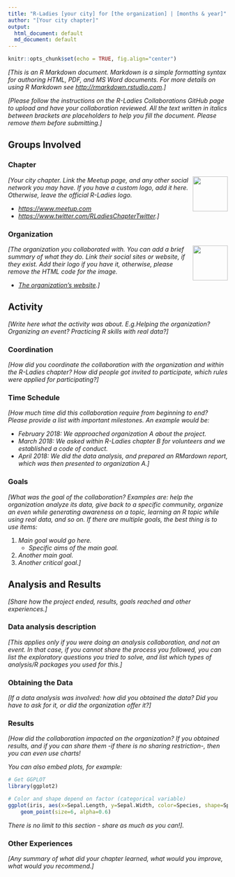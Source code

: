 ```yaml
---
title: "R-Ladies [your city] for [the organization] | [months & year]"
author: "[Your city chapter]"
output:
  html_document: default
  md_document: default
---
```


```r
knitr::opts_chunk$set(echo = TRUE, fig.align="center")
```

_[This is an R Markdown document. Markdown is a simple formatting syntax for authoring HTML, PDF, and MS Word documents. For more details on using R Markdown see <http://rmarkdown.rstudio.com>.]_

_[Please follow the instructions on the R-Ladies Collaborations GitHub page to upload and have your collaboration reviewed. All the text written in italics between brackets are placeholders to help you fill the document. Please remove them before submitting.]_

## Groups Involved

### Chapter
<img src="https://avatars1.githubusercontent.com/u/21295846" width="80" style="float: right;"/> _[Your city chapter. Link the Meetup page, and any other social network you may have. If you have a custom logo, add it here. Otherwise, leave the official R-Ladies logo._

 - _[https://www.meetup.com](https://www.meetup.com)_
 - _[https://www.twitter.com/RLadiesChapterTwitter](https://www.twitter.com/yourTwitter).]_
<p></p>


### Organization
<img src="https://encrypted-tbn0.gstatic.com/images?q=tbn:ANd9GcSq8s9oF5vaT3npQZ_RKCr7UiYT7DCxj0UAQ24De9vloXJF_AD-Hg" width="80" style="float: right;"/> _[The organization you collaborated with. You can add a brief summary of what they do. Link their social sites or website, if they exist. Add their logo if you have it, otherwise, please remove the HTML code for the image._

 - _[The organization's website]().]_
<p></p>


## Activity
_[Write here what the activity was about. E.g.Helping the organization? Organizing an event? Practicing R skills with real data?]_

### Coordination
_[How did you coordinate the collaboration with the organization and within the R-Ladies chapter? How did people got invited to participate, which rules were applied for participating?]_

### Time Schedule
_[How much time did this collaboration require from beginning to end? Please provide a list with important milestones. An example would be:_

 - _February 2018: We approached organization A about the project._
 - _March 2018: We asked within R-Ladies chapter B for volunteers and we established a code of conduct._
 - _April 2018: We did the data analysis, and prepared an RMardown report, which was then presented to organization A.]_


### Goals
_[What was the goal of the collaboration? Examples are: help the organization analyze its data, give back to a specific community, organize an even while generating awareness on a topic, learning an R topic while using real data, and so on. If there are multiple goals, the best thing is to use items:_

 1. _Main goal would go here._
    - _Specific aims of the main goal._
 2. _Another main goal._
 3. _Another critical goal.]_



## Analysis and Results
_[Share how the project ended, results, goals reached and other experiences.]_

### Data analysis description
_[This applies only if you were doing an analysis collaboration, and not an event. In that case, if you cannot share the process you followed, you can list the exploratory questions you tried to solve, and list which types of analysis/R packages you used for this.]_

### Obtaining the Data
_[If a data analysis was involved: how did you obtained the data? Did you have to ask for it, or did the organization offer it?]_

### Results
_[How did the collaboration impacted on the organization? If you obtained results, and if you can share them -if there is no sharing restriction-, then you can even use charts!_

_You can also embed plots, for example:_

```r
# Get GGPLOT
library(ggplot2)

# Color and shape depend on factor (categorical variable)
ggplot(iris, aes(x=Sepal.Length, y=Sepal.Width, color=Species, shape=Species)) + 
    geom_point(size=6, alpha=0.6)
```

_There is no limit to this section - share as much as you can!]._


### Other Experiences
_[Any summary of what did your chapter learned, what would you improve, what would you recommend.]_
